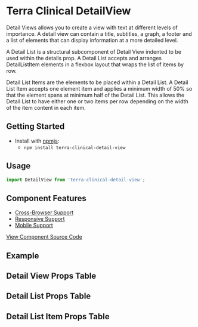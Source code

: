 


<Badge />

# Terra Clinical DetailView

Detail Views allows you to create a view with text at different levels of importance. A detail view can contain a title, subtitles, a graph, a footer and a list of elements that can display information at a more detailed level.

A Detail List is a structural subcomponent of Detail View indented to be used within the details prop. A Detail List accepts and arranges DetailListItem elements in a flexbox layout that wraps the list of items by row.

Detail List Items are the elements to be placed within a Detail List. A Detail List Item accepts one element item and applies a minimum width of 50% so that the element spans at minimum half of the Detail List. This allows the Detail List to have either one or two items per row depending on the width of the item content in each item.

## Getting Started

- Install with [npmjs](https://www.npmjs.com):
  - `npm install terra-clinical-detail-view`

## Usage 

```jsx
import DetailView from 'terra-clinical-detail-view';
```

## Component Features
* [Cross-Browser Support](https://engineering.cerner.com/terra-ui/contributing/terra-ui/component-standards#cross-browser-support)
* [Responsive Support](https://engineering.cerner.com/terra-ui/contributing/terra-ui/component-standards#responsive-support)
* [Mobile Support](https://engineering.cerner.com/terra-ui/contributing/terra-ui/component-standards#mobile-support)

[View Component Source Code](https://github.com/cerner/terra-clinical/tree/master/packages/terra-clinical-detail-view)

## Example 
<DetailViewDivided title= 'Divided Detail View' />
<DetailViewNoDivider title= 'Non-Divided Detail View' />
<DetailViewDividedSmallerTitles title= 'Divided Detail View with Smaller Titles' />

## Detail View Props Table 
<DetailViewPropsTable />

## Detail List Props Table 
<DetailListPropsTable />

## Detail List Item Props Table
<DetailListItemPropsTable />
